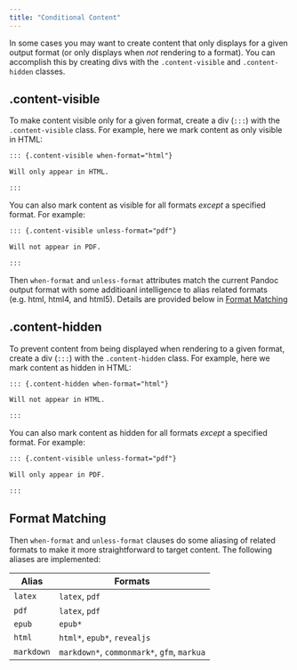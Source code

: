 ```yaml
---
title: "Conditional Content"
---
```


In some cases you may want to create content that only displays for a given output format (or only displays when *not* rendering to a format). You can accomplish this by creating divs with the `.content-visible` and `.content-hidden` classes.

## .content-visible

To make content visible only for a given format, create a div (`:::`) with the `.content-visible` class. For example, here we mark content as only visible in HTML:

``` markdown
::: {.content-visible when-format="html"}

Will only appear in HTML.

:::
```

You can also mark content as visible for all formats *except* a specified format. For example:

``` markdown
::: {.content-visible unless-format="pdf"}

Will not appear in PDF.

:::
```

Then `when-format` and `unless-format` attributes match the current Pandoc output format with some additioanl intelligence to alias related formats (e.g. html, html4, and html5). Details are provided below in [Format Matching](#format-matching)

## .content-hidden

To prevent content from being displayed when rendering to a given format, create a div (`:::`) with the `.content-hidden` class. For example, here we mark content as hidden in HTML:

``` markdown
::: {.content-hidden when-format="html"}

Will not appear in HTML.

:::
```


You can also mark content as hidden for all formats *except* a specified format. For example:

``` markdown
::: {.content-visible unless-format="pdf"}

Will only appear in PDF.

:::
```

## Format Matching {#format-matching}

Then `when-format` and `unless-format` clauses do some aliasing of related formats to make it more straightforward to target content. The following aliases are implemented:

| Alias      | Formats                                     |
|------------|---------------------------------------------|
| `latex`    | `latex`, `pdf`                              |
| `pdf`      | `latex`, `pdf`                              |
| `epub`     | `epub*`                                     |
| `html`     | `html*`, `epub*`, `revealjs`                |
| `markdown` | `markdown*`, `commonmark*`, `gfm`, `markua` |
